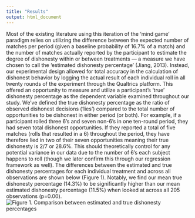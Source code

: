 ```yaml
---
title: "Results"
output: html_document
---
```

Most of the existing literature using this iteration of the ‘mind game’ paradigm relies on utilizing the difference between the expected number of matches per period (given a baseline probability of 16.7% of a match) and the number of matches actually reported by the participant to estimate the degree of dishonesty within or between treatments — a measure we have chosen to call the ‘estimated dishonesty percentage’ (Jiang, 2013). Instead, our experimental design allowed for total accuracy in the calculation of dishonest behavior by logging the actual result of each individual roll in all twenty rounds of the experiment through the Qualtrics platform. This offered an opportunity to measure and utilize a participant’s ‘true’ dishonesty percentage as the dependent variable examined throughout our study.
We’ve defined the true dishonesty percentage as the ratio of observed dishonest decisions (‘lies’) compared to the total number of opportunities to be dishonest in either period (or both). For example, if a participant rolled three 6’s and seven non-6’s in one ten-round period, they had seven total dishonest opportunities. If they reported a total of five matches (rolls that resulted in a 6) throughout the period, they have therefore lied in two of their seven opportunities meaning their true dishonesty is 2/7 or 28.6%. This should theoretically control for any potential variance in our data due to the number of 6’s each subject happens to roll (though we later confirm this through our regression framework as well). The differences between the estimated and true dishonesty percentages for each individual treatment and across all observations are shown below (Figure 1). Notably, we find our mean true dishonesty percentage (14.3%) to be significantly higher than our mean estimated dishonesty percentage (11.5%) when looked at across all 205 observations (p=0.00). 
![Figure 1. Comparison between estimated and true dishonesty percentages](~/Desktop/SEM 1/BDS-522/Website_template/graph1.png)